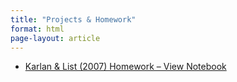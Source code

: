 ```yaml
---
title: "Projects & Homework"
format: html
page-layout: article
---
```

- [Karlan & List (2007) Homework – View Notebook](projects/hw1.ipynb)

